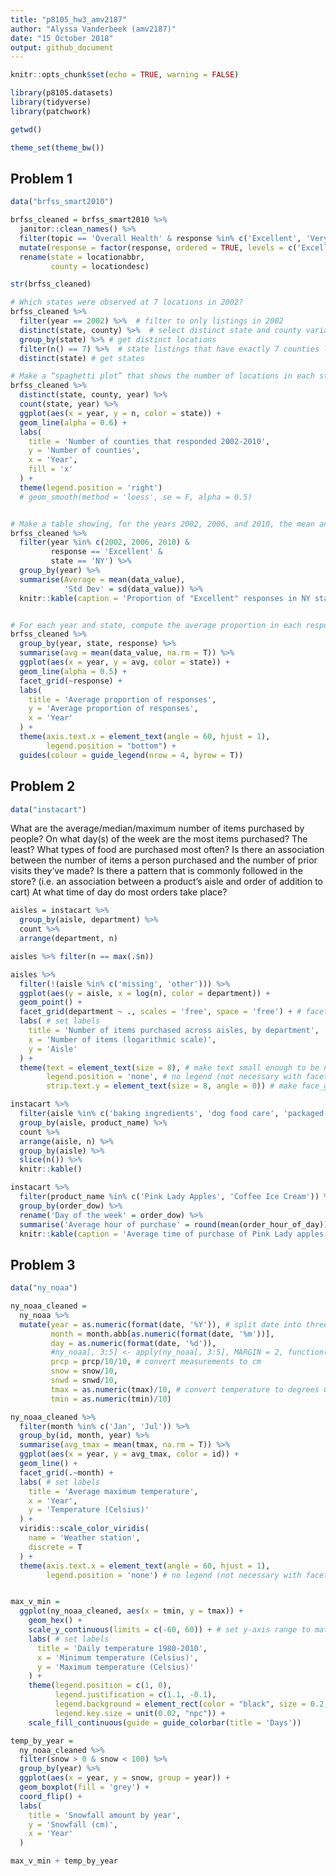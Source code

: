 ```yaml
---
title: "p8105_hw3_amv2187"
author: "Alyssa Vanderbeek (amv2187)"
date: "15 October 2018"
output: github_document
---
```


```r
knitr::opts_chunk$set(echo = TRUE, warning = FALSE)

library(p8105.datasets)
library(tidyverse)
library(patchwork)

getwd()

theme_set(theme_bw())
```


## Problem 1

```r
data("brfss_smart2010") 

brfss_cleaned = brfss_smart2010 %>%
  janitor::clean_names() %>%
  filter(topic == 'Overall Health' & response %in% c('Excellent', 'Very good', 'Good', 'Fair', 'Poor')) %>%
  mutate(response = factor(response, ordered = TRUE, levels = c('Excellent', 'Very good', 'Good', 'Fair', 'Poor'))) %>%
  rename(state = locationabbr,
         county = locationdesc)

str(brfss_cleaned)
```


```r
# Which states were observed at 7 locations in 2002?
brfss_cleaned %>%
  filter(year == 2002) %>%  # filter to only listings in 2002
  distinct(state, county) %>%  # select distinct state and county variables
  group_by(state) %>% # get distinct locations
  filter(n() == 7) %>%  # state listings that have exactly 7 counties listed
  distinct(state) # get states

# Make a “spaghetti plot” that shows the number of locations in each state from 2002 to 2010.
brfss_cleaned %>%
  distinct(state, county, year) %>%
  count(state, year) %>%
  ggplot(aes(x = year, y = n, color = state)) +
  geom_line(alpha = 0.6) + 
  labs(
    title = 'Number of counties that responded 2002-2010',
    y = 'Number of counties',
    x = 'Year', 
    fill = 'x'
  ) +
  theme(legend.position = 'right')
  # geom_smooth(method = 'loess', se = F, alpha = 0.5)


# Make a table showing, for the years 2002, 2006, and 2010, the mean and standard deviation of the proportion of “Excellent” responses across locations in NY State.
brfss_cleaned %>%
  filter(year %in% c(2002, 2006, 2010) & 
         response == 'Excellent' & 
         state == 'NY') %>% 
  group_by(year) %>%
  summarise(Average = mean(data_value), 
            'Std Dev' = sd(data_value)) %>%
  knitr::kable(caption = 'Proportion of "Excellent" responses in NY state' )


# For each year and state, compute the average proportion in each response category (taking the average across locations in a state). Make a five-panel plot that shows, for each response category separately, the distribution of these state-level averages over time.
brfss_cleaned %>% 
  group_by(year, state, response) %>%
  summarise(avg = mean(data_value, na.rm = T)) %>% 
  ggplot(aes(x = year, y = avg, color = state)) +
  geom_line(alpha = 0.5) +
  facet_grid(~response) + 
  labs(
    title = 'Average proportion of responses',
    y = 'Average proportion of responses',
    x = 'Year'
  ) + 
  theme(axis.text.x = element_text(angle = 60, hjust = 1),
        legend.position = "bottom") +
  guides(colour = guide_legend(nrow = 4, byrow = T)) 

```





## Problem 2

```r
data("instacart")

```

What are the average/median/maximum number of items purchased by people?
On what day(s) of the week are the most items purchased? The least?
What types of food are purchased most often?
Is there an association between the number of items a person purchased and the number of prior visits they've made?
Is there a pattern that is commonly followed in the store? (i.e. an association between a product's aisle and order of addition to cart)
At what time of day do most orders take place?

```r
aisles = instacart %>%
  group_by(aisle, department) %>%
  count %>%
  arrange(department, n)

aisles %>% filter(n == max(.$n))
```  

```r
aisles %>%
  filter(!(aisle %in% c('missing', 'other'))) %>%
  ggplot(aes(y = aisle, x = log(n), color = department)) +
  geom_point() +
  facet_grid(department ~ ., scales = 'free', space = 'free') + # facet by department
  labs( # set labels
    title = 'Number of items purchased across aisles, by department',
    x = 'Number of items (logarithmic scale)',
    y = 'Aisle'
  ) +
  theme(text = element_text(size = 8), # make text small enough to be non-overlapping
        legend.position = 'none', # no legend (not necessary with facet_grid)
        strip.text.y = element_text(size = 8, angle = 0)) # make face_grid titles horizontal so they are legible
```

```r
instacart %>%
  filter(aisle %in% c('baking ingredients', 'dog food care', 'packaged vegetables fruits')) %>%
  group_by(aisle, product_name) %>%
  count %>%
  arrange(aisle, n) %>%
  group_by(aisle) %>%
  slice(n()) %>%
  knitr::kable()

instacart %>%
  filter(product_name %in% c('Pink Lady Apples', 'Coffee Ice Cream')) %>%
  group_by(order_dow) %>%
  rename('Day of the week' = order_dow) %>%
  summarise('Average hour of purchase' = round(mean(order_hour_of_day))) %>%
  knitr::kable(caption = 'Average time of purchase of Pink Lady apples and coffee ice cream')
```






## Problem 3

```r
data("ny_noaa")

ny_noaa_cleaned = 
  ny_noaa %>%
  mutate(year = as.numeric(format(date, '%Y')), # split date into three columns (year, month, day)
         month = month.abb[as.numeric(format(date, '%m'))],
         day = as.numeric(format(date, '%d')),
         #ny_noaa[, 3:5] <- apply(ny_noaa[, 3:5], MARGIN = 2, function(i){ i/10 }))
         prcp = prcp/10/10, # convert measurements to cm 
         snow = snow/10,
         snwd = snwd/10,
         tmax = as.numeric(tmax)/10, # convert temperature to degrees Celsius
         tmin = as.numeric(tmin)/10)

ny_noaa_cleaned %>%
  filter(month %in% c('Jan', 'Jul')) %>%
  group_by(id, month, year) %>%
  summarise(avg_tmax = mean(tmax, na.rm = T)) %>%
  ggplot(aes(x = year, y = avg_tmax, color = id)) +
  geom_line() +
  facet_grid(.~month) +
  labs( # set labels
    title = 'Average maximum temperature',
    x = 'Year',
    y = 'Temperature (Celsius)'
  ) +
  viridis::scale_color_viridis(
    name = 'Weather station',
    discrete = T
  ) +
  theme(axis.text.x = element_text(angle = 60, hjust = 1),
        legend.position = 'none') # no legend (not necessary with facet_grid)


max_v_min = 
  ggplot(ny_noaa_cleaned, aes(x = tmin, y = tmax)) +
    geom_hex() +
    scale_y_continuous(limits = c(-60, 60)) + # set y-axis range to match x-axis range
    labs( # set labels
      title = 'Daily temperature 1980-2010',
      x = 'Minimum temperature (Celsius)',
      y = 'Maximum temperature (Celsius)'
    ) + 
    theme(legend.position = c(1, 0),
          legend.justification = c(1.1, -0.1),
          legend.background = element_rect(color = "black", size = 0.2, linetype = "solid"),
          legend.key.size = unit(0.02, "npc")) +
    scale_fill_continuous(guide = guide_colorbar(title = 'Days'))

temp_by_year = 
  ny_noaa_cleaned %>%
  filter(snow > 0 & snow < 100) %>%
  group_by(year) %>%
  ggplot(aes(x = year, y = snow, group = year)) +
  geom_boxplot(fill = 'grey') + 
  coord_flip() + 
  labs(
    title = 'Snowfall amount by year',
    y = 'Snowfall (cm)',
    x = 'Year'
  )

max_v_min + temp_by_year
```

